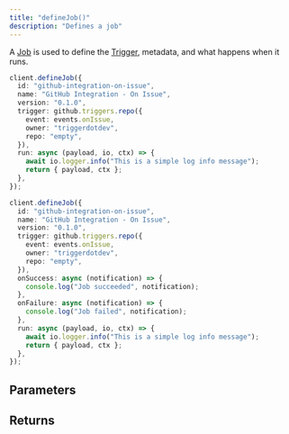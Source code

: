 ```yaml
---
title: "defineJob()"
description: "Defines a job"
---
```


A [Job](/documentation/concepts/jobs) is used to define the [Trigger](/documentation/concepts/triggers), metadata, and what happens when it runs.

<RequestExample>

```ts example
client.defineJob({
  id: "github-integration-on-issue",
  name: "GitHub Integration - On Issue",
  version: "0.1.0",
  trigger: github.triggers.repo({
    event: events.onIssue,
    owner: "triggerdotdev",
    repo: "empty",
  }),
  run: async (payload, io, ctx) => {
    await io.logger.info("This is a simple log info message");
    return { payload, ctx };
  },
});
```

```ts notifications
client.defineJob({
  id: "github-integration-on-issue",
  name: "GitHub Integration - On Issue",
  version: "0.1.0",
  trigger: github.triggers.repo({
    event: events.onIssue,
    owner: "triggerdotdev",
    repo: "empty",
  }),
  onSuccess: async (notification) => {
    console.log("Job succeeded", notification);
  },
  onFailure: async (notification) => {
    console.log("Job failed", notification);
  },
  run: async (payload, io, ctx) => {
    await io.logger.info("This is a simple log info message");
    return { payload, ctx };
  },
});
```

</RequestExample>

## Parameters

<Snippet file="jobs/options.mdx" />

## Returns

<ResponseField name="Job instance" type="Job" />
